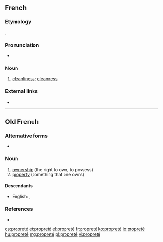 ==French==

===Etymology===
{{suffix|propre|eté|lang=fr}}.

===Pronunciation===
* {{audio|Fr-propreté.ogg|Audio|lang=fr}}

===Noun===
{{fr-noun|f}}

# [[cleanliness]]; [[cleanness]]

===External links===
* {{R:TLFi}}

----

==Old French==

===Alternative forms===
* {{l|fro|proprieté}}

===Noun===
{{fro-noun|f}} {{term-context|often|Anglo-Norman|lang=fro}}

# [[ownership]] (the right to own, to possess)
# [[property]] (something that one owns)

====Descendants====
* English: {{l|en|property}} {{qualifier|borrowed}}, {{l|en|propriety}} {{qualifier|borrowed}}

===References===
* {{R:Anglo-Norman On-Line Hub}}

[[cs:propreté]]
[[et:propreté]]
[[el:propreté]]
[[fr:propreté]]
[[ko:propreté]]
[[io:propreté]]
[[hu:propreté]]
[[mg:propreté]]
[[pl:propreté]]
[[vi:propreté]]